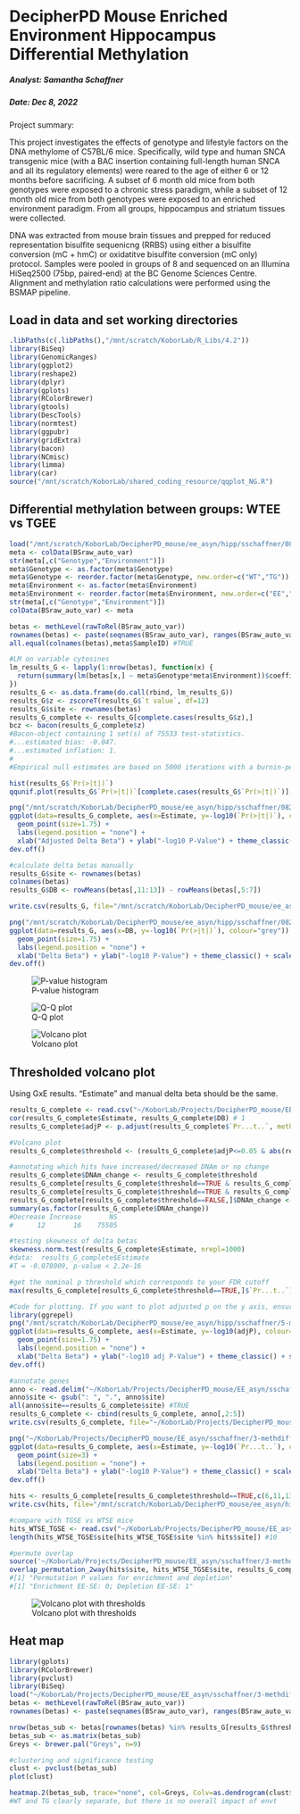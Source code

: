 DecipherPD Mouse Enriched Environment Hippocampus Differential Methylation
================================

##### Analyst: Samantha Schaffner
##### Date: Dec 8, 2022

Project summary:

This project investigates the effects of genotype and lifestyle factors on the DNA methylome of C57BL/6 mice. Specifically, wild type and human SNCA transgenic mice (with a BAC insertion containing full-length human SNCA and all its regulatory elements) were reared to the age of either 6 or 12 months before sacrificing. A subset of 6 month old mice from both genotypes were exposed to a chronic stress paradigm, while a subset of 12 month old mice from both genotypes were exposed to an enriched environment paradigm. From all groups, hippocampus and striatum tissues were collected.

DNA was extracted from mouse brain tissues and prepped for reduced representation bisulfite sequenicng (RRBS) using either a bisulfite conversion (mC + hmC) or oxidatitve bisulfite conversion (mC only) protocol. Samples were pooled in groups of 8 and sequenced on an Illumina HiSeq2500 (75bp, paired-end) at the BC Genome Sciences Centre. Alignment and methylation ratio calculations were performed using the BSMAP pipeline.

## Load in data and set working directories

```r
.libPaths(c(.libPaths(),"/mnt/scratch/KoborLab/R_Libs/4.2"))
library(BiSeq)
library(GenomicRanges)
library(ggplot2)
library(reshape2)
library(dplyr)
library(gplots)
library(RColorBrewer)
library(gtools)
library(DescTools)
library(normtest)
library(ggpubr)
library(gridExtra)
library(bacon)
library(NCmisc)
library(limma)
library(car)
source("/mnt/scratch/KoborLab/shared_coding_resource/qqplot_NG.R")
```

## Differential methylation between groups: WTEE vs TGEE

```r
load("/mnt/scratch/KoborLab/DecipherPD_mouse/ee_asyn/hipp/sschaffner/082022/5-methdiff_DNAm_DNAhm/preprocessing/oxbisulfite/CpH/oxBS_BSraw_CpH_10X_noout_auto_var.RData")
meta <- colData(BSraw_auto_var)
str(meta[,c("Genotype","Environment")])
meta$Genotype <- as.factor(meta$Genotype)
meta$Genotype <- reorder.factor(meta$Genotype, new.order=c("WT","TG"))
meta$Environment <- as.factor(meta$Environment)
meta$Environment <- reorder.factor(meta$Environment, new.order=c("EE","STD"))
str(meta[,c("Genotype","Environment")])
colData(BSraw_auto_var) <- meta

betas <- methLevel(rawToRel(BSraw_auto_var))
rownames(betas) <- paste(seqnames(BSraw_auto_var), ranges(BSraw_auto_var), sep=".")
all.equal(colnames(betas),meta$SampleID) #TRUE

#LM on variable cytosines
lm_results_G <- lapply(1:nrow(betas), function(x) {
  return(summary(lm(betas[x,] ~ meta$Genotype*meta$Environment))$coefficients[2,])
})
results_G <- as.data.frame(do.call(rbind, lm_results_G))
results_G$z <- zscoreT(results_G$`t value`, df=12)
results_G$site <- rownames(betas)
results_G_complete <- results_G[complete.cases(results_G$z),]
bcz <- bacon(results_G_complete$z)
#Bacon-object containing 1 set(s) of 75533 test-statistics.
#...estimated bias: -0.047.
#...estimated inflation: 1.
#
#Empirical null estimates are based on 5000 iterations with a burnin-period of 2000.

hist(results_G$`Pr(>|t|)`)
qqunif.plot(results_G$`Pr(>|t|)`[complete.cases(results_G$`Pr(>|t|)`)], title="lm ~Genotype*Environment")

png("/mnt/scratch/KoborLab/DecipherPD_mouse/ee_asyn/hipp/sschaffner/082022/5-methdiff_DNAm_DNAhm/methylation/WTEE_TGEE/linear_model/CpH/volcano_GxE_CpH_auto.png", width=305, height=335)
ggplot(data=results_G_complete, aes(x=Estimate, y=-log10(`Pr(>|t|)`), colour="grey")) +
  geom_point(size=1.75) +
  labs(legend.position = "none") +
  xlab("Adjusted Delta Beta") + ylab("-log10 P-Value") + theme_classic() + scale_color_manual(values=c( "gray87")) + theme(legend.position = "none")
dev.off()

#calculate delta betas manually
results_G$site <- rownames(betas)
colnames(betas)
results_G$DB <- rowMeans(betas[,11:13]) - rowMeans(betas[,5:7])

write.csv(results_G, file="/mnt/scratch/KoborLab/DecipherPD_mouse/ee_asyn/hipp/sschaffner/082022/5-methdiff_DNAm_DNAhm/methylation/WTEE_TGEE/linear_model/CpH/lm_WTEE_TGEE.csv", row.names=F)

png("/mnt/scratch/KoborLab/DecipherPD_mouse/ee_asyn/hipp/sschaffner/082022/5-methdiff_DNAm_DNAhm/methylation/WTEE_TGEE/linear_model/CpH/volcano_GxE_CpH_auto_manual_DB.png", width=305, height=335)
ggplot(data=results_G, aes(x=DB, y=-log10(`Pr(>|t|)`), colour="grey")) +
  geom_point(size=1.75) +
  labs(legend.position = "none") +
  xlab("Delta Beta") + ylab("-log10 P-Value") + theme_classic() + scale_color_manual(values=c( "gray87")) + theme(legend.position = "none")
dev.off()
```
![P-value histogram](/mnt/scratch/KoborLab/DecipherPD_mouse/ee_asyn/hipp/sschaffner/082022/5-methdiff_DNAm_DNAhm/methylation/WTEE_TGEE/linear_model/CpH/pval_hist.png)

![Q-Q plot](/mnt/scratch/KoborLab/DecipherPD_mouse/ee_asyn/hipp/sschaffner/082022/5-methdiff_DNAm_DNAhm/methylation/WTEE_TGEE/linear_model/CpH/qqplot.png)

![Volcano plot](/mnt/scratch/KoborLab/DecipherPD_mouse/ee_asyn/hipp/sschaffner/082022/5-methdiff_DNAm_DNAhm/methylation/WTEE_TGEE/linear_model/CpH/volcano_GxE_CpH_auto.png)

## Thresholded volcano plot 

Using GxE results. "Estimate" and manual delta beta should be the same.

```r
results_G_complete <- read.csv("~/KoborLab/Projects/DecipherPD_mouse/EE_asyn/sschaffner/3-methdiff_DNAm_DNAhm/methylation/WTEE_TGEE/linear_model/auto/CpH/lm_WTEE_TGEE.csv")
cor(results_G_complete$Estimate, results_G_complete$DB) # 1
results_G_complete$adjP <- p.adjust(results_G_complete$`Pr...t..`, method="BH")

#Volcano plot
results_G_complete$threshold <- (results_G_complete$adjP<=0.05 & abs(results_G_complete$Estimate)>=0.1)

#annotating which hits have increased/decreased DNAm or no change
results_G_complete$DNAm_change <- results_G_complete$threshold
results_G_complete[results_G_complete$threshold==TRUE & results_G_complete$Estimate>0,]$DNAm_change <- "Increase"
results_G_complete[results_G_complete$threshold==TRUE & results_G_complete$Estimate<0,]$DNAm_change <- "Decrease"
results_G_complete[results_G_complete$threshold==FALSE,]$DNAm_change <- "NS"
summary(as.factor(results_G_complete$DNAm_change))
#Decrease Increase       NS 
#      12       16    75505 

#testing skewness of delta betas
skewness.norm.test(results_G_complete$Estimate, nrepl=1000)
#data:  results_G_complete$Estimate
#T = -0.078009, p-value < 2.2e-16

#get the nominal p threshold which corresponds to your FDR cutoff
max(results_G_complete[results_G_complete$threshold==TRUE,]$`Pr...t..`) #1.718979e-05

#Code for plotting. If you want to plot adjusted p on the y axis, ensure to change the variable and axis label. Also check that the numbers for your pcutoff threshold and delta beta threshold are correct (for plotting cutoff lines).
library(ggrepel)
png("/mnt/scratch/KoborLab/DecipherPD_mouse/ee_asyn/hipp/sschaffner/5-methdiff_DNAm_DNAhm/methylation/WTEE_TGEE/linear_model/auto/CpH/volcano_WTEE_TGEE_CpH_thresholded.png", width=305, height=335)
ggplot(data=results_G_complete, aes(x=Estimate, y=-log10(adjP), colour=DNAm_change)) +
  geom_point(size=1.75) +
  labs(legend.position = "none") +
  xlab("Delta Beta") + ylab("-log10 adj P-Value") + theme_classic() + scale_color_manual(values=c("palegreen3", "palegreen3","gray87")) + geom_hline(yintercept=-log10(0.15)) + geom_vline(xintercept=-0.1) + geom_vline(xintercept=0.1) + theme(legend.position = "none") 
dev.off()

#annotate genes
anno <- read.delim("~/KoborLab/Projects/DecipherPD_mouse/EE_asyn/sschaffner/3-methdiff_DNAm_DNAhm/preprocessing/oxbisulfite/CpH/auto/10X_filter/CpH_anno_mC_ChIP.txt")
anno$site <- gsub(": ", ".", anno$site)
all(anno$site==results_G_complete$site) #TRUE
results_G_complete <- cbind(results_G_complete, anno[,2:5])
write.csv(results_G_complete, file="~/KoborLab/Projects/DecipherPD_mouse/EE_asyn/sschaffner/3-methdiff_DNAm_DNAhm/methylation/WTEE_TGEE/linear_model/auto/CpH/lm_WTEE_TGEE_CpH.csv", row.names=F)

png("~/KoborLab/Projects/DecipherPD_mouse/EE_asyn/sschaffner/3-methdiff_DNAm_DNAhm/methylation/WTEE_TGEE/linear_model/auto/CpH/volcano_WTEE_TGEE_CpH_thresholded_nomP_p0.05.png", width=305, height=335)
ggplot(data=results_G_complete, aes(x=Estimate, y=-log10(`Pr...t..`), colour=DNAm_change)) +
  geom_point(size=3) +
  labs(legend.position = "none") +
  xlab("Delta Beta") + ylab("-log10 P-Value") + theme_classic() + scale_color_manual(values=c("palegreen3","palegreen3", "gray87")) + geom_hline(yintercept=-log10(1.718979e-05)) + geom_vline(xintercept=-0.1) + geom_vline(xintercept=0.1) + theme(legend.position = "none", text=element_text(size=20)) + xlim(c(-0.8,0.8)) + ylim(c(0,15)) + geom_label_repel(data = results_G_complete[results_G_complete$threshold==TRUE,], aes(label = gene), size = 8, force = 10, max.overlaps = 30, min.segment.length=0)
dev.off()

hits <- results_G_complete[results_G_complete$threshold==TRUE,c(6,11,13,14,7,8)]
write.csv(hits, file="/mnt/scratch/KoborLab/DecipherPD_mouse/ee_asyn/hipp/sschaffner/5-methdiff_DNAm_DNAhm/methylation/WTEE_TGEE/linear_model/auto/CpH/lm_WTEE_TGEE_mC_CpH_hits.csv", row.names=F)

#compare with TGSE vs WTSE mice
hits_WTSE_TGSE <- read.csv("~/KoborLab/Projects/DecipherPD_mouse/EE_asyn/sschaffner/3-methdiff_DNAm_DNAhm/methylation/WTSE_TGSE/linear_model/auto/CpH/lm_WTSE_TGSE_mC_CpH_hits.csv")
length(hits_WTSE_TGSE$site[hits_WTSE_TGSE$site %in% hits$site]) #10

#permute overlap
source('~/KoborLab/Projects/DecipherPD_mouse/EE_asyn/sschaffner/3-methdiff_DNAm_DNAhm/overlap_permutation_2way.R')
overlap_permutation_2way(hits$site, hits_WTSE_TGSE$site, results_G_complete$site, 1000, Group1="EE", Group2="SE")
#[1] "Permutation P values for enrichment and depletion"
#[1] "Enrichment EE-SE: 0; Depletion EE-SE: 1"
```
![Volcano plot with thresholds](/mnt/scratch/KoborLab/DecipherPD_mouse/ee_asyn/hipp/sschaffner/5-methdiff_DNAm_DNAhm/methylation/WTEE_TGEE/linear_model/auto/CpH/volcano_WTEE_TGEE_CpH_thresholded_nomP.png)

## Heat map
```r
library(gplots)
library(RColorBrewer)
library(pvclust)
library(BiSeq)
load("~/KoborLab/Projects/DecipherPD_mouse/EE_asyn/sschaffner/3-methdiff_DNAm_DNAhm/preprocessing/oxbisulfite/CpH/auto/10X_filter/oxBS_BSraw_CpH_10X_noout_auto_var.RData")
betas <- methLevel(rawToRel(BSraw_auto_var))
rownames(betas) <- paste(seqnames(BSraw_auto_var), ranges(BSraw_auto_var)@start, sep=".")

nrow(betas_sub <- betas[rownames(betas) %in% results_G[results_G$threshold==TRUE & results_G$adjP<=0.05,"site"],]) #28
betas_sub <- as.matrix(betas_sub)
Greys <- brewer.pal("Greys", n=9)

#clustering and significance testing
clust <- pvclust(betas_sub)
plot(clust)

heatmap.2(betas_sub, trace="none", col=Greys, Colv=as.dendrogram(clust$hclust))
#WT and TG clearly separate, but there is no overall impact of envt
```
